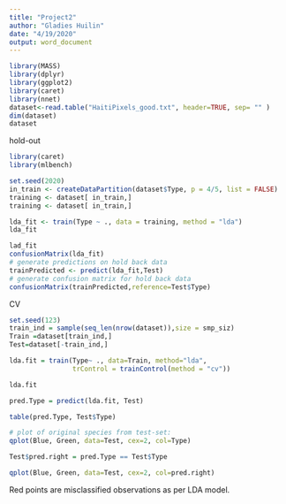 ---
title: "Project2"
author: "Gladies Huilin"
date: "4/19/2020"
output: word_document
---

```{r}
library(MASS)
library(dplyr)
library(ggplot2)
library(caret)
library(nnet)
dataset<-read.table("HaitiPixels_good.txt", header=TRUE, sep= "" )
dim(dataset)
dataset
```
hold-out
```{r}
library(caret)
library(mlbench)
```
```{r}
set.seed(2020)
in_train <- createDataPartition(dataset$Type, p = 4/5, list = FALSE)
training <- dataset[ in_train,]
training <- dataset[ in_train,]
```


```{r}
lda_fit <- train(Type ~ ., data = training, method = "lda")
lda_fit
```

```{r}
lad_fit
confusionMatrix(lda_fit)
# generate predictions on hold back data
trainPredicted <- predict(lda_fit,Test)
# generate confusion matrix for hold back data
confusionMatrix(trainPredicted,reference=Test$Type)
```

CV
```{r}
set.seed(123)  
train_ind = sample(seq_len(nrow(dataset)),size = smp_siz) 
Train =dataset[train_ind,] 
Test=dataset[-train_ind,] 
```

```{r}
lda.fit = train(Type~ ., data=Train, method="lda",
                trControl = trainControl(method = "cv"))
```

```{r}
lda.fit
```

```{r}
pred.Type = predict(lda.fit, Test)
```

```{r}
table(pred.Type, Test$Type)
```

```{r}
# plot of original species from test-set:
qplot(Blue, Green, data=Test, cex=2, col=Type)
```

```{r}
Test$pred.right = pred.Type == Test$Type

qplot(Blue, Green, data=Test, cex=2, col=pred.right)
```
Red points are misclassified observations as per LDA model.
